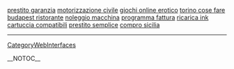 <a href= http://prestito-garanzia.cat-blog.biz >prestito garanzia</a>   <a href= http://motorizzazione-civile.dir-blog.biz >motorizzazione civile</a>   <a href= http://giochi-online-erotico.dir-blog.biz >giochi online erotico</a>   <a href= http://torino-cose-fare.dir-blog.biz >torino cose fare</a>   <a href= http://budapest-ristorante.dir-blog.biz >budapest ristorante</a>   <a href= http://noleggio-macchina.dir-blog.biz >noleggio macchina</a>   <a href= http://programma-fattura.dir-blog.biz >programma fattura</a>   <a href= http://ricarica-ink-cartuccia-compatibili.italia-blogs.biz >ricarica ink cartuccia compatibili</a>   <a href= http://prestito-semplice.italia-blogs.biz >prestito semplice</a>   <a href= http://compro-sicilia.italia-blogs.biz >compro sicilia</a>
----
[[CategoryWebInterfaces]]

__NOTOC__